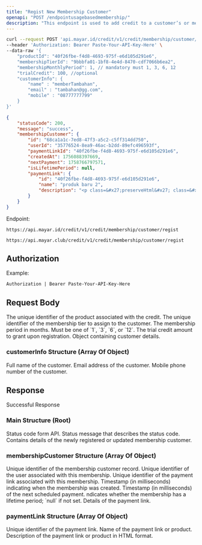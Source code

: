 ```yaml
---
title: "Regist New Membership Customer"
openapi: "POST /endpointusagebasedmembership/"
description: "This endpoint is used to add credit to a customer’s or member’s account on particular membership tier."
---
```


<RequestExample>

```bash Request Example
curl --request POST 'api.mayar.id/credit/v1/credit/membership/customer/regist' \
--header 'Authorization: Bearer Paste-Your-API-Key-Here' \
--data-raw '{
    "productId": "40f26fbe-f4d8-4693-975f-e6d105d291e6",
    "membershipTierId": "9bbbfa01-1bf8-4e4d-8470-cdf7066b6ea2",
    "membershipMonthlyPeriod": 1, // mandatory must 1, 3, 6, 12
    "trialCredit": 100, //optional
    "customerInfo": {
        "name" : "memberTambahan",
        "email" : "tambahan@gg.com",
        "mobile" : "08777777799"
    }
}'
```

</RequestExample>

<ResponseExample>

```json Response Example 200
{
    "statusCode": 200,
    "message": "success",
    "membershipCustomer": {
        "id": "68ca1a1c-7ed8-47f3-a5c2-c5ff314dd750",
        "userId": "35776524-8ea9-46ac-b2dd-89efc496593f",
        "paymentLinkId": "40f26fbe-f4d8-4693-975f-e6d105d291e6",
        "createdAt": 1756088397669,
        "nextPayment": 1758766797571,
        "isLifetimePeriod": null,
        "paymentLink": {
            "id": "40f26fbe-f4d8-4693-975f-e6d105d291e6",
            "name": "produk baru 2",
            "description": "<p class=&#x27;preserveHtml&#x27; class=&#x27;preserveHtml&#x27; class=&#x27;preserveHtml&#x27;>xcxcxccx</p>\n"
        }
    }
}
```

</ResponseExample>

Endpoint:

<CodeGroup>

```Production Production
https://api.mayar.id/credit/v1/credit/membership/customer/regist
```


```Sandbox Sandbox
https://api.mayar.club/credit/v1/credit/membership/customer/regist
```

</CodeGroup>

## Authorization

<ResponseField name="Authorization" type="string" required>
  Example:

  `Authorization | Bearer Paste-Your-API-Key-Here`
</ResponseField>

## Request Body

<ParamField query="productId" path="productId" type="string" required>
  The unique identifier of the product associated with the credit.
</ParamField>

<ParamField query="membershipTierId" path="membershipTierId" type="string" required>
  The unique identifier of the membership tier to assign to the customer.
</ParamField>

<ParamField query="membershipMonthlyPeriod" path="membershipMonthlyPeriod" type="integer" required>
  The membership period in months. Must be one of `1`, `3`, `6`, or `12`.
</ParamField>

<ParamField query="trialCredit" path="trialCredit" type="integer">
  The trial credit amount to grant upon registration.
</ParamField>

<ParamField query="customerInfo" path="customerInfo" type="array of object" required>
  Object containing customer details.
</ParamField>

### customerInfo Structure (Array Of Object)

<ParamField query="name" path="name" type="string" required>
  Full name of the customer.
</ParamField>

<ParamField query="email" path="email" type="string" required>
  Email address of the customer.
</ParamField>

<ParamField query="mobile" path="mobile" type="string" required>
  Mobile phone number of the customer.
</ParamField>

## Response

Successful Response

### Main Structure (Root)

<ResponseField name="statusCode" type="integer" required>
  Status code form API.
</ResponseField>

<ResponseField name="messages" type="string" required>
  Status message that describes the status code.
</ResponseField>

<ResponseField name="membershipCustomer" type="array of object">
  Contains details of the newly registered or updated membership customer.
</ResponseField>

### membershipCustomer Structure (Array Of Object)

<ParamField path="id" type="string<uuid>" required>
  Unique identifier of the membership customer record.
</ParamField>

<ParamField query="userId" path="userId" type="string" required>
  Unique identifier of the user associated with this membership.
</ParamField>

<ParamField query="paymentLinkId" path="paymentLinkId" type="string" required>
  Unique identifier of the payment link associated with this membership.
</ParamField>

<ParamField query="createdAt" path="createdAt" type="integer" required>
  Timestamp (in milliseconds) indicating when the membership was created.
</ParamField>

<ParamField query="nextPayment" path="nextPayment" type="integer" required>
  Timestamp (in milliseconds) of the next scheduled payment.
</ParamField>

<ParamField query="isLifetimePeriod" path="isLifetimePeriod" type="boolean | null">
  ndicates whether the membership has a lifetime period; `null` if not set.
</ParamField>

<ParamField query="paymentLink" path="paymentLink" type="array of objext">
  Details of the payment link.
</ParamField>

### paymentLink Structure (Array Of Object)

<ParamField query="id" path="id" type="string" required>
  Unique identifier of the payment link.
</ParamField>

<ParamField query="name" path="name" type="string" required>
  Name of the payment link or product.
</ParamField>

<ParamField query="description" path="description" type="string" required>
  Description of the payment link or product in HTML format.
</ParamField>